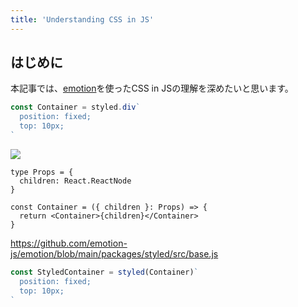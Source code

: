 ```yaml
---
title: 'Understanding CSS in JS'
---
```


## はじめに

本記事では、[emotion](https://emotion.sh/docs/introduction)を使ったCSS in JSの理解を深めたいと思います。

```jsx
const Container = styled.div`
  position: fixed;
  top: 10px;
`
```

![](/images/understanding-css-in-js/style-tag.png)

```tsx
type Props = {
  children: React.ReactNode
}

const Container = ({ children }: Props) => {
  return <Container>{children}</Container>
}
```

https://github.com/emotion-js/emotion/blob/main/packages/styled/src/base.js

```jsx
const StyledContainer = styled(Container)`
  position: fixed;
  top: 10px;
`
```
